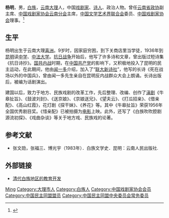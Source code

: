 {{otheruses|楊明 (消歧義)}}

'''杨明'''{{BD|1919年|12月26日|2005年|12月23日|catIdx=Y杨}}，男，[[白族|白族]]，[[云南|云南]][[大理县|大理]]人，中国[[戏剧家|戏剧家]]、[[诗人|诗人]]、政治人物。曾任[[云南省政协|云南省政协]]副主席、[[中国戏剧家协会云南分会|中国戏剧家协会云南分会]]主席，[[中国文学艺术界联合会|中国文学艺术界联合会]]委员、[[中国戏剧家协会|中国戏剧家协会]]理事。<ref>{{Cite web|title=杨明|url=http://www.kmjbs.com/Memor/memorial.php?action=cont&id=22&cid=102|accessdate=2019-09-13|work=金宝山·生命公园}}</ref>

== 生平 ==
杨明出生于云南大理[[喜洲|喜洲]]。9岁时，因家庭穷困，到下关商店里当学徒，1936年到[[昆明|昆明]]读[[中学|中学]]、[[中法大学|中法大学]]。[[抗日战争|抗日战争]]开始后，他写了许多诗和文章，曾出版过短诗集《抗日诗抄》。[[国共内战|国共内战]]时期，在[[中国共产党|中国共产党]]的影响下，又积极地投入了昆明的民主运动，在此期间，他由[[闻一多|闻一多]]介绍，加入了“[[联大新诗社|联大新诗社]]”，他写的长诗《死在战场以外的中国兵》，曾由闻一多先生亲自在昆明反内战群众大会上朗诵。长诗出版后，被编为话剧演出。

建国以后，致力于地方、民族戏剧的改革工作，先后整理、改编、创作了[[滇剧|滇剧]]《牛皋扯旨》、《鼓波刘封》、《送京娘》、《京娘送兄》、《望夫云》、《打瓜招亲》、《借亲配》、《高山红霞》，花灯剧《探干妹》、《养花》等。其中《牛皋扯旨》荣获1956年全国优秀剧目奖。《惜亲配》已被拍摄为[[电影|电影]]上映。此外，还写了《白族吹吹腔剧源流初探》、《戏曲杂谈》等关于地方戏、民族戏的论著。

== 参考文献 ==
* 张文勋，张福三、博光宇（1983年）．白族文学史．昆明：云南人民出版社.
{{reflist}}

== 外部链接==
* [http://www.cnki.com.cn/Article/CJFDTotal-MZLT199201010.htm 清代白族地区的教育开发] {{Wayback|url=http://www.cnki.com.cn/Article/CJFDTotal-MZLT199201010.htm |date=20190508233640 }}

{{Navboxes 
| title  = 杨明在[[中国民主同盟|中国民主同盟]]的职务
| list1  =
{{中国民主同盟第五届中央委员会}}
{{中国民主同盟第六届中央委员会}}
{{中国民主同盟第七届中央委员会}}
}}
{{Navboxes 
| title  = 杨明在[[中国戏剧家协会|中国戏剧家协会]]的职务
| list1  =
{{中国戏剧家协会第四届理事会}}
}}
{{Navboxes 
| title  = 杨明在[[中国文学艺术界联合会|中国文学艺术界联合会]]的职务
| list1  =
{{中国文学艺术界联合会第五届全国委员会}}
{{中国文学艺术界联合会第六届全国委员会}}
}}

{{Authority control}}
{{DEFAULTSORT:Yang杨}}
[[Category:杨姓|Ming]]
[[Category:大理市人|Category:大理市人]]
[[Category:白族人|Category:白族人]]
[[Category:中国戏剧家协会会员|Category:中国戏剧家协会会员]]
[[Category:中国民主同盟盟员|Category:中国民主同盟盟员]]
[[Category:中国民主同盟中央委员会常务委员|Category:中国民主同盟中央委员会常务委员]]